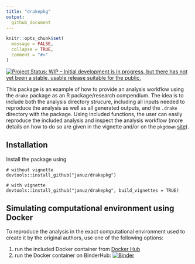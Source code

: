 ```yaml
---
title: "drakepkg"
output:
  github_document
---
```


<!-- README.md is generated from README.Rmd. Please edit that file -->

```r
knitr::opts_chunk$set(
  message = FALSE,
  collapse = TRUE,
  comment = "#>"
)
```

[![Project Status: WIP – Initial development is in progress, but there has not yet been a stable, usable release suitable for the public.](http://www.repostatus.org/badges/latest/wip.svg)](http://www.repostatus.org/#wip)

This package is an example of how to provide an analysis workflow using the `drake` package as an R package/research compendium. The idea is to include both the analysis directory strucure, including all inputs needed to reproduce the analysis as well as all generated outputs, and the `.drake` directory with the package. Using included functions, the user can easily reproduce the included analysis and inspect the analysis workflow (more details on how to do so are given in the vignette and/or on the `pkgdown` [site](https://januz.github.io/drakepkg/)).

## Installation

Install the package using 

```
# without vignette
devtools::install_github("januz/drakepkg")

# with vignette
devtools::install_github("januz/drakepkg", build_vignettes = TRUE)
```

## Simulating computational environment using Docker

To reproduce the analysis in the exact computational environment used to create it by the original authors, use one of the following options:

1. run the included Docker container from [Docker Hub](https://hub.docker.com/r/januzzz/drakepkg/)
2. run the Docker container on BinderHub: [![Binder](https://mybinder.org/badge_logo.svg)](https://mybinder.org/v2/gh/januz/drakepkg/master?urlpath=rstudio)
